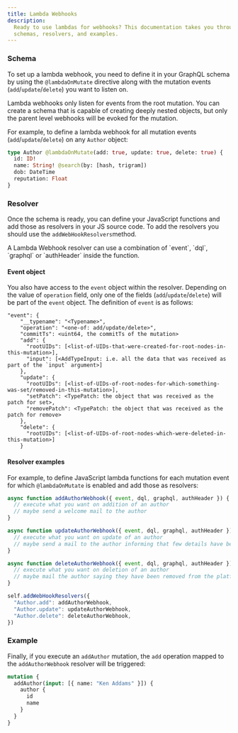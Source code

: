 ```yaml
---
title: Lambda Webhooks
description:
  Ready to use lambdas for webhooks? This documentation takes you through the
  schemas, resolvers, and examples.
---
```


### Schema

To set up a lambda webhook, you need to define it in your GraphQL schema by
using the `@lambdaOnMutate` directive along with the mutation events
(`add`/`update`/`delete`) you want to listen on.

<Note>
  Lambda webhooks only listen for events from the root mutation. You can create
  a schema that is capable of creating deeply nested objects, but only the
  parent level webhooks will be evoked for the mutation.
</Note>

For example, to define a lambda webhook for all mutation events
(`add`/`update`/`delete`) on any `Author` object:

```graphql
type Author @lambdaOnMutate(add: true, update: true, delete: true) {
  id: ID!
  name: String! @search(by: [hash, trigram])
  dob: DateTime
  reputation: Float
}
```

### Resolver

Once the schema is ready, you can define your JavaScript functions and add those
as resolvers in your JS source code. To add the resolvers you should use the
`addWebHookResolvers`method.

<Note>
  A Lambda Webhook resolver can use a combination of `event`, `dql`, `graphql`
  or `authHeader` inside the function.
</Note>

#### Event object

You also have access to the `event` object within the resolver. Depending on the
value of `operation` field, only one of the fields (`add`/`update`/`delete`)
will be part of the `event` object. The definition of `event` is as follows:

```
"event": {
    "__typename": "<Typename>",
    "operation": "<one-of: add/update/delete>",
    "commitTs": <uint64, the commitTs of the mutation>
    "add": {
      "rootUIDs": [<list-of-UIDs-that-were-created-for-root-nodes-in-this-mutation>],
      "input": [<AddTypeInput: i.e. all the data that was received as part of the `input` argument>]
    },
    "update": {
      "rootUIDs": [<list-of-UIDs-of-root-nodes-for-which-something-was-set/removed-in-this-mutation>],
      "setPatch": <TypePatch: the object that was received as the patch for set>,
      "removePatch": <TypePatch: the object that was received as the patch for remove>
    },
    "delete": {
      "rootUIDs": [<list-of-UIDs-of-root-nodes-which-were-deleted-in-this-mutation>]
    }
```

#### Resolver examples

For example, to define JavaScript lambda functions for each mutation event for
which `@lambdaOnMutate` is enabled and add those as resolvers:

```javascript
async function addAuthorWebhook({ event, dql, graphql, authHeader }) {
  // execute what you want on addition of an author
  // maybe send a welcome mail to the author
}

async function updateAuthorWebhook({ event, dql, graphql, authHeader }) {
  // execute what you want on update of an author
  // maybe send a mail to the author informing that few details have been updated
}

async function deleteAuthorWebhook({ event, dql, graphql, authHeader }) {
  // execute what you want on deletion of an author
  // maybe mail the author saying they have been removed from the platform
}

self.addWebHookResolvers({
  "Author.add": addAuthorWebhook,
  "Author.update": updateAuthorWebhook,
  "Author.delete": deleteAuthorWebhook,
})
```

### Example

Finally, if you execute an `addAuthor` mutation, the `add` operation mapped to
the `addAuthorWebhook` resolver will be triggered:

```graphql
mutation {
  addAuthor(input: [{ name: "Ken Addams" }]) {
    author {
      id
      name
    }
  }
}
```
